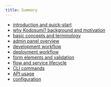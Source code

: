 ```yaml
---
title: Summary
---
```


* [introduction and quick-start](../README.md)
* [why Kodosumi? background and motivation](./why.md)
* [basic concepts and terminology](./concepts.md)
* [admin panel overview](./panel.md)
* [development workflow](./develop.md)
* [deployment workflow](./deploy.md)
* [form elements and validation](./forms.md)
* [flow and service lifecycle](./lifecycle.md)
* [CLI commands](./cli.md)
* [API usage](./api.md)
* [configuration](./config.md)

